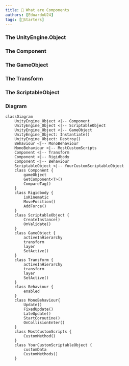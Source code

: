 ```yaml
---
title: 🌱 What are Components
authors: [EduardoU24]
tags: [🌱Starters]
---
```


### The UnityEngine.Object

### The Component

### The GameObject

### The Transform

### The ScriptableObject

### Diagram

```mermaid
classDiagram
    UnityEngine_Object <|-- Component
    UnityEngine_Object <|-- ScriptableObject
    UnityEngine_Object <|-- GameObject
    UnityEngine_Object: Instantiate()
    UnityEngine_Object: Destroy()
    Behaviour <|-- MonoBehaviour
    MonoBehaviour <|-- MostCustomScripts
    Component <|-- Transform
    Component <|-- Rigidbody
    Component <|-- Behaviour
    ScriptableObject <|-- YourCustomScriptableObject
    class Component {
        gameObject
        GetComponent<T>()
        CompareTag()
    }
    class Rigidbody {
        isKinematic
        MovePosition()
        AddForce()
    }
    class ScriptableObject {
        CreateInstance()
        OnValidate()
    }
    class GameObject {
        activeInHierarchy
        transform
        layer
        SetActive()
    }
    class Transform {
        activeInHierarchy
        transform
        layer
        SetActive()
    }
    class Behaviour {
        enabled
    }
    class MonoBehaviour{
        Update()
        FixedUpdate()
        LateUpdate()
        StartCoroutine()
        OnCollisionEnter()
    }
    class MostCustomScripts {
        CustomMethod()
    }
    class YourCustomScriptableObject {
        customData
        CustomMethods()
    }
```